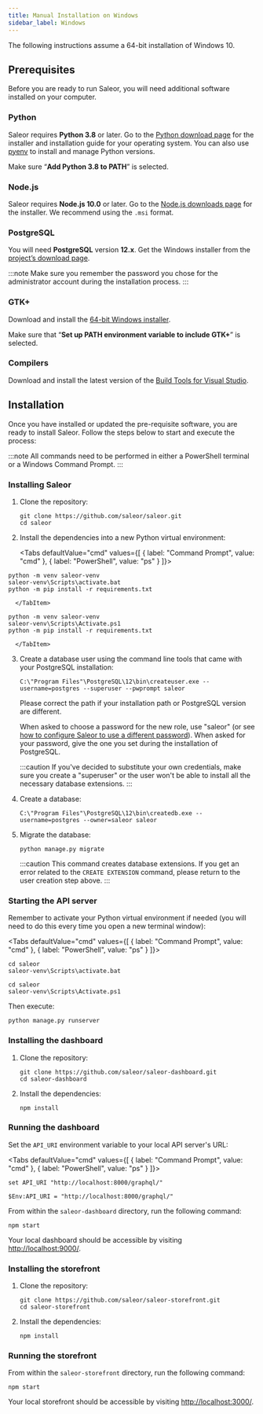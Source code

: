 ```yaml
---
title: Manual Installation on Windows
sidebar_label: Windows
---
```



The following instructions assume a 64-bit installation of Windows 10.

## Prerequisites

Before you are ready to run Saleor, you will need additional software installed on your computer.

### Python

Saleor requires **Python 3.8** or later. Go to the [Python download page](https://www.python.org/downloads/) for the installer and installation guide for your operating system. You can also use [pyenv](https://github.com/pyenv/pyenv) to install and manage Python versions.

Make sure “**Add Python 3.8 to PATH**” is selected.

### Node.js

Saleor requires **Node.js 10.0** or later. Go to the [Node.js downloads page](https://nodejs.org/en/download/) for the installer. We recommend using the `.msi` format.

### PostgreSQL

You will need **PostgreSQL** version **12.x**. Get the Windows installer from the [project’s download page](https://www.postgresql.org/download/windows/).

:::note
Make sure you remember the password you chose for the administrator account during the installation process.
:::

### GTK+

Download and install the [64-bit Windows installer](https://github.com/tschoonj/GTK-for-Windows-Runtime-Environment-Installer).

Make sure that “**Set up PATH environment variable to include GTK+**” is selected.

### Compilers

Download and install the latest version of the [Build Tools for Visual Studio](https://go.microsoft.com/fwlink/?linkid=840931).

## Installation

Once you have installed or updated the pre-requisite software, you are ready to install Saleor. Follow the steps below to start and execute the process:

:::note
All commands need to be performed in either a PowerShell terminal or a Windows Command Prompt.
:::

### Installing Saleor

1. Clone the repository:

   ```shell
   git clone https://github.com/saleor/saleor.git
   cd saleor
   ```

2. Install the dependencies into a new Python virtual environment:

      <Tabs defaultValue="cmd" values={[
  { label: "Command Prompt", value: "cmd" },
  { label: "PowerShell", value: "ps" }
]}>
<TabItem value="cmd">

   ```shell
   python -m venv saleor-venv
   saleor-venv\Scripts\activate.bat
   python -m pip install -r requirements.txt
   ```

      </TabItem>
<TabItem value="ps">

   ```shell
   python -m venv saleor-venv
   saleor-venv\Scripts\Activate.ps1
   python -m pip install -r requirements.txt
   ```

      </TabItem>
</Tabs>

3. Create a database user using the command line tools that came with your PostgreSQL installation:

   ```shell
   C:\"Program Files"\PostgreSQL\12\bin\createuser.exe --username=postgres --superuser --pwprompt saleor
   ```

   Please correct the path if your installation path or PostgreSQL version are different.

   When asked to choose a password for the new role, use "saleor" (or see [how to configure Saleor to use a different password](developer/running-saleor/configuration.mdx#database_url)). When asked for your password, give the one you set during the installation of PostgreSQL.

   :::caution
   If you've decided to substitute your own credentials, make sure you create a "superuser" or the user won't be able to install all the necessary database extensions.
   :::

4. Create a database:

   ```shell
   C:\"Program Files"\PostgreSQL\12\bin\createdb.exe --username=postgres --owner=saleor saleor
   ```

5. Migrate the database:

   ```shell
   python manage.py migrate
   ```

   :::caution
   This command creates database extensions. If you get an error related to the `CREATE EXTENSION` command, please return to the user creation step above.
   :::

### Starting the API server

Remember to activate your Python virtual environment if needed (you will need to do this every time you open a new terminal window):

<Tabs defaultValue="cmd" values={[
  { label: "Command Prompt", value: "cmd" },
  { label: "PowerShell", value: "ps" }
]}>
<TabItem value="cmd">

```shell
cd saleor
saleor-venv\Scripts\activate.bat
```

</TabItem>
<TabItem value="ps">

```shell
cd saleor
saleor-venv\Scripts\Activate.ps1
```

</TabItem>
</Tabs>

Then execute:

```shell
python manage.py runserver
```

### Installing the dashboard

1. Clone the repository:

   ```shell
   git clone https://github.com/saleor/saleor-dashboard.git
   cd saleor-dashboard
   ```

2. Install the dependencies:

   ```shell
   npm install
   ```

### Running the dashboard

Set the `API_URI` environment variable to your local API server's URL:

<Tabs defaultValue="cmd" values={[
  { label: "Command Prompt", value: "cmd" },
  { label: "PowerShell", value: "ps" }
]}>
<TabItem value="cmd">

```shell
set API_URI "http://localhost:8000/graphql/"
```

</TabItem>
<TabItem value="ps">

```shell
$Env:API_URI = "http://localhost:8000/graphql/"
```

</TabItem>
</Tabs>

From within the `saleor-dashboard` directory, run the following command:

```shell
npm start
```

Your local dashboard should be accessible by visiting [http://localhost:9000/](http://localhost:9000/).

### Installing the storefront

1. Clone the repository:

   ```
   git clone https://github.com/saleor/saleor-storefront.git
   cd saleor-storefront
   ```

2. Install the dependencies:

   ```shell
   npm install
   ```

### Running the storefront

From within the `saleor-storefront` directory, run the following command:

```shell
npm start
```

Your local storefront should be accessible by visiting [http://localhost:3000/](http://localhost:3000/).
